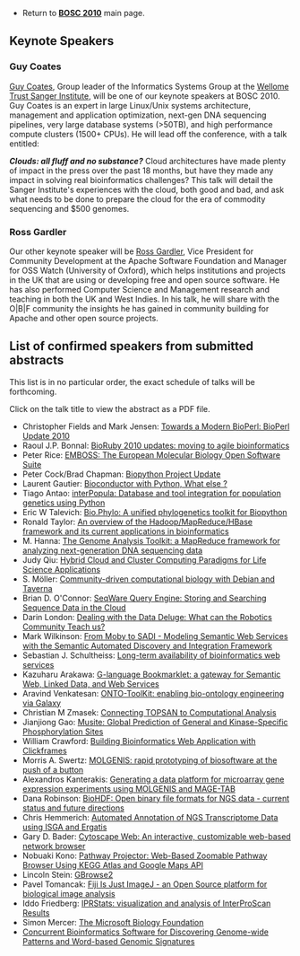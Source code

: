 * Return to '''[[BOSC_2010 | BOSC 2010]]''' main page.
<!--* Click '''[[Media:BOSC2009_program_20090601.pdf | here]]''' to download full program in PDF format (2 MB).
* Important '''[[BOSC_2009#Information_for_Speakers | Information for Speakers]]'''-->

== Keynote Speakers ==

=== Guy Coates ===

[http://uk.linkedin.com/pub/guy-coates/3/b5b/9b0 Guy Coates], Group leader of the Informatics Systems Group at the [http://www.sanger.ac.uk/ Wellome Trust Sanger Institute], will be one of our keynote speakers at BOSC 2010.  Guy Coates is an expert in large Linux/Unix systems architecture, management and application optimization, next-gen DNA sequencing pipelines, very large database systems (>50TB), and high performance compute clusters (1500+ CPUs).  He will lead off the conference, with a talk entitled:

'''''Clouds: all fluff and no substance?'''''  Cloud architectures have made plenty of impact in the press over the
past 18 months, but have they made any impact in solving real bioinformatics challenges? This talk will detail the Sanger Institute's experiences with the cloud, both good and bad, and ask what needs to be done to prepare the cloud for the era of commodity sequencing and $500 genomes.

=== Ross Gardler ===

Our other keynote speaker will be [http://www.linkedin.com/in/rossgardler Ross Gardler], Vice President for Community Development at the Apache Software Foundation and Manager for OSS Watch (University of Oxford), which helps institutions and projects in the UK that are using or developing free and open source software.  He has also performed Computer Science and Management research and teaching in both the UK and West Indies.  In his talk, he will share with the O|B|F community the insights he has gained in community building for Apache and other open source projects.

== List of confirmed speakers from submitted abstracts ==

This list is in no particular order, the exact schedule of talks will be forthcoming.

Click on the talk title to view the abstract as a PDF file.

* Christopher Fields and Mark Jensen: [[Media:22_BOSC2010.pdf | Towards a Modern BioPerl: BioPerl Update 2010]]
* Raoul J.P. Bonnal: [[Media:15_BOSC2010.pdf | BioRuby 2010 updates: moving to agile bioinformatics]]
* Peter Rice: [[Media:14_BOSC2010.pdf | EMBOSS: The European Molecular Biology Open Software Suite]]
* Peter Cock/Brad Chapman: [[Media:16_BOSC2010.pdf | Biopython Project Update]]
* Laurent Gautier: [[Media:2_BOSC2010.pdf | Bioconductor with Python, What else ?]]
* Tiago Antao: [[Media:13_BOSC2010.pdf | interPopula: Database and tool integration for population genetics using Python]]
* Eric W Talevich: [[Media:8_BOSC2010.pdf | Bio.Phylo: A unified phylogenetics toolkit for Biopython]]
* Ronald Taylor: [[Media:29_BOSC2010.pdf | An overview of the Hadoop/MapReduce/HBase framework and its current applications in bioinformatics]]
* M. Hanna: [[Media:18_BOSC2010.pdf | The Genome Analysis Toolkit: a MapReduce framework for analyzing next-generation DNA sequencing data]]
* Judy Qiu: [[Media:40_BOSC2010.pdf | Hybrid Cloud and Cluster Computing Paradigms for Life Science Applications]]
* S. Möller: [[Media:26_BOSC2010.pdf | Community-driven computational biology with Debian and Taverna]]
* Brian D. O'Connor: [[Media:39_BOSC2010.pdf | SeqWare Query Engine: Storing and Searching Sequence Data in the Cloud]]
* Darin London: [[Media:3_BOSC2010.pdf | Dealing with the Data Deluge: What can the Robotics Community Teach us?]]
* Mark Wilkinson: [[Media:4_BOSC2010.pdf | From Moby to SADI - Modeling Semantic Web Services with the Semantic Automated Discovery and Integration Framework]]
* Sebastian J. Schultheiss: [[Media:5_BOSC2010.pdf | Long-term availability of bioinformatics web services]]
* Kazuharu Arakawa: [[Media:6_BOSC2010.pdf | G-language Bookmarklet: a gateway for Semantic Web, Linked Data, and Web Services]]
* Aravind Venkatesan: [[Media:21_BOSC2010.pdf | ONTO-ToolKit: enabling bio-ontology engineering via Galaxy]]
* Christian M Zmasek: [[Media:25_BOSC2010.pdf | Connecting TOPSAN to Computational Analysis]]
* Jianjiong Gao: [[Media:20_BOSC2010.pdf | Musite: Global Prediction of General and Kinase-Specific Phosphorylation Sites]]
* William Crawford: [[Media:36_BOSC2010.pdf | Building Bioinformatics Web Application with Clickframes]]
* Morris A. Swertz: [[Media:24_BOSC2010.pdf | MOLGENIS: rapid prototyping of biosoftware at the push of a button]]
* Alexandros Kanterakis: [[Media:17_BOSC2010.pdf | Generating a data platform for microarray gene expression experiments using MOLGENIS and MAGE-TAB]]
* Dana Robinson: [[Media:10_BOSC2010.pdf | BioHDF: Open binary file formats for NGS data - current status and future directions]]
* Chris Hemmerich: [[Media:30_BOSC2010.pdf | Automated Annotation of NGS Transcriptome Data using ISGA and Ergatis]]
* Gary D. Bader: [[Media:12_BOSC2010.pdf | Cytoscape Web: An interactive, customizable web-based network browser]]
* Nobuaki Kono: [[Media:38_BOSC2010.pdf | Pathway Projector: Web-Based Zoomable Pathway Browser Using KEGG Atlas and Google Maps API]]
* Lincoln Stein: [[Media:34_BOSC2010.pdf | GBrowse2]]
* Pavel Tomancak: [[Media:11_BOSC2010.pdf | Fiji Is Just ImageJ - an Open Source platform for biological image analysis]]
* Iddo Friedberg: [[Media:32_BOSC2010.pdf | IPRStats: visualization and analysis of InterProScan Results]]
* Simon Mercer: [[Media:9_BOSC2010.pdf | The Microsoft Biology Foundation]]
* [[Media:28_BOSC2010.pdf | Concurrent Bioinformatics Software for Discovering Genome-wide Patterns and Word-based Genomic Signatures]]